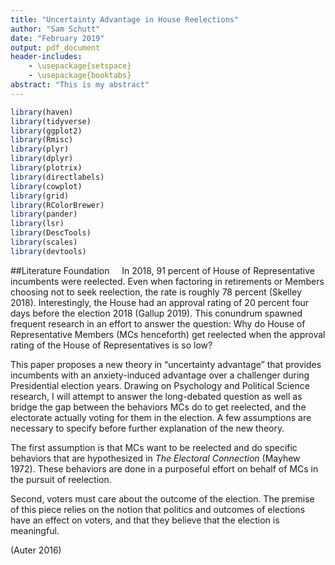 ```yaml
---
title: "Uncertainty Advantage in House Reelections"
author: "Sam Schutt"
date: "February 2019"
output: pdf_document
header-includes:
    - \usepackage{setspace}
    - \usepackage{booktabs}
abstract: "This is my abstract"
---
```

```r

library(haven)
library(tidyverse)
library(ggplot2)
library(Rmisc)
library(plyr)
library(dplyr)
library(plotrix)
library(directlabels)
library(cowplot)
library(grid)
library(RColorBrewer)
library(pander)
library(lsr)
library(DescTools)
library(scales)
library(devtools)

```

##Literature Foundation
&nbsp;&nbsp;&nbsp; In 2018, 91 percent of House of Representative incumbents were reelected. Even when factoring in retirements or Members choosing not to seek reelection, the rate is roughly 78 percent (Skelley 2018). Interestingly, the House had an approval rating of 20 percent four days before the election 2018 (Gallup 2019). This conundrum spawned frequent research in an effort to answer the question: Why do House of Representative Members (MCs henceforth) get reelected when the approval rating of the House of Representatives is so low? 

This paper proposes a new theory in "uncertainty advantage" that provides incumbents with an anxiety-induced advantage over a challenger during Presidential election years. Drawing on Psychology and Political Science research, I will attempt to answer the long-debated question as well as bridge the gap between the behaviors MCs do to get reelected, and the electorate actually voting for them in the election. A few assumptions are necessary to specify before further explanation of the new theory.

The first assumption is that MCs want to be reelected and do specific behaviors that are hypothesized in *The Electoral Connection* (Mayhew 1972). These behaviors are done in a purposeful effort on behalf of MCs in the pursuit of reelection.

Second, voters must care about the outcome of the election. The premise of this piece relies on the notion that politics and outcomes of elections have an effect on voters, and that they believe that the election is meaningful. 





(Auter 2016)
